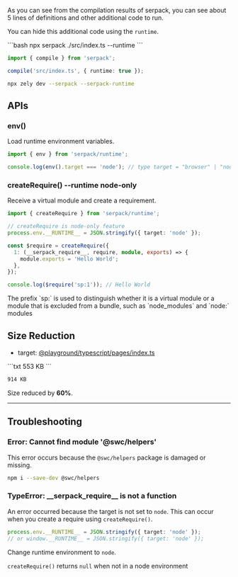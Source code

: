 As you can see from the compilation results of serpack, you can see about 5 lines of definitions and other additional code to run.

You can hide this additional code using the `runtime`.

<Tabs>
<TabItem id="CLI">
```bash
npx serpack ./src/index.ts --runtime
```

</TabItem>
<TabItem id="JavaScript">

```ts
import { compile } from 'serpack';

compile('src/index.ts', { runtime: true });
```

</TabItem>
<TabItem id="zely-cli">

```bash
npx zely dev --serpack --serpack-runtime
```

</TabItem>
</Tabs>

## APIs

### env()

Load runtime environment variables.

```ts
import { env } from 'serpack/runtime';

console.log(env().target === 'node'); // type target = "browser" | "node"
```

### createRequire() <Badge type="tip">--runtime</Badge> <Badge type="warning">node-only</Badge>

Receive a virtual module and create a requirement.

```ts
import { createRequire } from 'serpack/runtime';

// createRequire is node-only feature
process.env.__RUNTIME__ = JSON.stringify({ target: 'node' });

const $require = createRequire({
  1: (__serpack_require__, require, module, exports) => {
    module.exports = 'Hello World';
  },
});

console.log($require('sp:1')); // Hello World
```

<Box type="info">
  The prefix `sp:` is used to distinguish whether it is a virtual module or a module that
  is excluded from a bundle, such as `node_modules` and `node:` modules
</Box>

## Size Reduction

- target: [@playground/typescript/pages/index.ts](https://github.com/zely-js/zely/tree/zely4/playground/typescript)

<Tabs>
<TabItem id="Enable runtime">
```txt
553 KB
```

</TabItem>
<TabItem id="Disable runtime">

```txt
914 KB
```

</TabItem>
</Tabs>

Size reduced by **60%**.

---

## Troubleshooting

### Error: Cannot find module '@swc/helpers'

This error occurs because the `@swc/helpers` package is damaged or missing.

```bash
npm i --save-dev @swc/helpers
```

### TypeError: \_\_serpack_require\_\_ is not a function

An error occurred because the target is not set to `node`.
This can occur when you create a require using `createRequire()`.

```ts
process.env.__RUNTIME__ = JSON.stringify({ target: 'node' });
// or window.__RUNTIME__ = JSON.stringify({ target: 'node' });
```

Change runtime environment to `node`.

<Box type="tip">`createRequire()` returns `null` when not in a node environment</Box>
